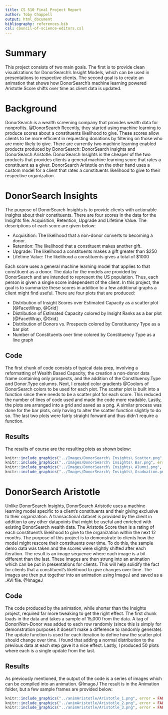 ```yaml
---
title: CS 510 Final Project Report
author: Toby Chappell
output: html_document
bibliography: references.bib
csl: council-of-science-editors.csl
---
```


# Summary
This project consists of two main goals. The first is to provide clean visualizations for DonorSearch's Insight Models, which can be used in presentations to respective clients. The second goal is to create an animation that shows how DonorSearch's machine learning powered Aristotle Score shifts over time as client data is updated.

# Background
DonorSearch is a wealth screening company that provides wealth data for nonprofits. @DonorSearch Recently, they started using machine learning to produce scores about a constituents likelihood to give. These scores allow clients to be more efficient in requesting donations by filtering on those who are more likely to give. There are currently two machine learning enabled products produced by DonorSearch: DonorSearch Insights and DonorSearch Aristotle. DonorSearch Insights is the cheaper of the two products that provides clients a general machine learning score that rates a constituent as a giver. DonorSearch Aristotle on the other hand uses a custom model for a client that rates a constituents likelihood to give to their respective organization.

# DonorSearch Insights
The purpose of DonorSearch Insights is to provide clients with actionable insights about their constituents. There are four scores in the data for the Insights file: Acquisition, Retention, Upgrade and Lifetime Value. The descriptions of each score are given below:

* Acquisition: The likelihood that a non-donor converts to becoming a donor.
* Retention: The likelihood that a constituent makes another gift.
* Upgrade: The likelihood a constituents makes a gift greater than $250
* Lifetime Value: The likelihood a constituents gives a total of $1000

Each score uses a general machine learning model that applies to that constituent as a donor. The data for the models are provided by DonorSearch and are intended to represent the US population. Thus, each person is given a single score independent of the client. In this project, the goal is to summarize these scores in addition to a few additional graphs a client might find useful. There are four plots that are produced:

* Distribution of Insight Scores over Estimated Capacity as a scatter plot [@FacetWrap, @Grid]
* Distribution of Estimated Capacity colored by Insight Ranks as a bar plot [@FacetWrap, @Grid]
* Distribution of Donors vs. Prospects colored by Constituency Type as a bar plot
* Number of Constituents over time colored by Constituency Type as a line graph

## Code
The first chunk of code consists of typical data prep, involving a reformatting of Wealth Based Capacity, the creation a non-donor data frame containing only prospects, and the addition of the Constituency.Type and Donor.Type columns. Next, I created color gradients @Coolors of DonorSearch colors to be used for each plot. The scatter plot is built into a function since there needs to be a scatter plot for each score. This reduced the number of lines of code used and made the code more readable. Lastly, the plots are arranged into a grid and saved as a png. A similar process was done for the bar plots, only having to alter the scatter function slightly to do so. The last two plots were fairly straight forward and thus didn't require a function.

## Results
The results of course are the resulting plots as shown below:

```r
knitr::include_graphics("../Images/DonorSearch\ Insights\ Scatter.png", error = FALSE)
knitr::include_graphics("../Images/DonorSearch\ Insights\ Bar.png", error = FALSE)
knitr::include_graphics("../Images/DonorSearch\ Insights\ Alumni.png", error = FALSE)
knitr::include_graphics("../Images/DonorSearch\ Insights\ Graduation.png", error = FALSE)
```

# DonorSearch Aristotle
Unlike DonorSearch Insights, DonorSearch Aristotle uses a machine learning model specific to a client's constituents and their giving exclusive to their organization. A transactional dataset is provided by the client in addition to any other datapoints that might be useful and enriched with existing DonorSearch wealth data. The Aristotle Score then is a rating of each constituent's likelihood to give to the organization within the next 12 months. The purpose of this project is to demonstrate to clients how the model might rescore their constituents over time. To do this, the sample demo data was taken and the scores were slightly shifted after each iteration. The result is an image sequence where each image is a bit different than the last. These images are then strung into an animation which can be put in presentations for clients. This will help solidify the fact for clients that a constituent's likelihood to give changes over time. The images are then put together into an animation using ImageJ and saved as a .AVI file. @ImageJ

## Code
The code produced by the animation, while shorter than the Insights project, required far more tweaking to get the right effect. The first chunk loads in the data and takes a sample of 15,000 from the data. A tag of Donor/Non-Donor was added to each row randomly (since this is simply for demonstration purposes it doesn't make a difference to randomly generate). The update function is used for each iteration to define how the scatter plot should change over time. I found that adding a normal distribution to the previous data at each step gave it a nice effect. Lastly, I produced 50 plots where each is a single update from the last.

## Results
As previously mentioned, the output of the code is a series of images which can be compiled into an animation. @ImageJ The result is in the Animation folder, but a few sample frames are provided below:

```r
knitr::include_graphics("../animAristotle/Aristotle_1.png", error = FALSE)
knitr::include_graphics("../animAristotle/Aristotle_2.png", error = FALSE)
knitr::include_graphics("../animAristotle/Aristotle_3.png", error = FALSE)
```